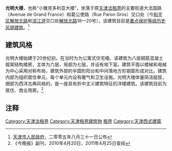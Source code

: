 {{天津历史风貌建筑 |
省区市 = 天津市 |
名称 = 光明大楼 |
图片 = [[File:光明大楼.jpg|200px]] |
编号 = 0120008 |
等级 = 重点保护 |
时代 = 1920年|
所在 = [[天津市|天津市]][[和平区_(天津市)|和平区]] |
公布 = 2005年8月31日 |
}}

'''光明大楼'''，也称“小雅克多利亚大楼”，坐落于原[[天津法租界|天津法租界]]的主要街道大法国路（Avenue de Grand France）和葛公使路（Rue Paron Gros）交口处（今[[和平区_(天津市)|和平区]][[解放北路|解放北路]]和[[滨江道|滨江道]]交口处[[解放北路|解放北路]]18—20号），该建筑目前是[[天津历史风貌建筑|重点保护等级历史风貌建筑]]。<ref>[[天津市人民政府|天津市人民政府]]，二零零五年八月三十一日公布</ref>

== 建筑风格 ==
光明大楼始建于20世纪初，在当时为为公寓式住宅楼。该建筑为八层钢筋混凝土框架结构楼房，主体为六层，局部为七层，并设有地下室。建筑平面以楼梯和电梯为中心采用对称布局，建筑外部的半圆形阳台和中间落地方形钢窗形成对比。建筑内部为组织居住单元，每个单元内设有暖气和卫生设施。光明大楼体量简洁挺拔，细部为西洋古典风格的，是一座具有折中主义建筑特征的洋楼建筑。该建筑目前为居住、商业用房。<ref>《今晚报》副刊，2010年4月20日，2011年4月25日查阅</ref>

== 注释 ==
<div class="references-small">
<references />
</div>

{{天津解放北路建筑群}}

[[Category:天津法租界|Category:天津法租界]]
[[Category:天津租界建筑物|Category:天津租界建筑物]]
[[Category:中国近代建筑|租界]]
[[Category:天津西式建築|Category:天津西式建築]]